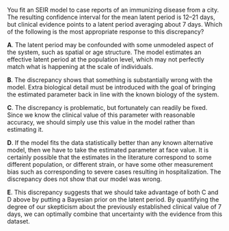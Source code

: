 You fit an SEIR model to case reports of an immunizing disease from a city. The resulting confidence interval for the mean latent period is 12--21 days, but clinical evidence points to a latent period averaging about 7 days. Which of the following is the most appropriate response to this discrepancy?

**A**. The latent period may be confounded with some unmodeled aspect of the system, such as spatial or age structure. The model estimates an effective latent period at the population level, which may not perfectly match what is happening at the scale of individuals. 

**B**.  The discrepancy shows that something is substantially wrong with the model. Extra biological detail must be introduced with the goal of bringing the estimated parameter back in line with the known biology of the system.

**C**. The discrepancy is problematic, but fortunately can readily be fixed. Since we know the clinical value of this parameter with reasonable accuracy, we should simply use this value in the model rather than estimating it.

**D**. If the model fits the data statistically better than any known alternative model, then we have to take the estimated parameter at face value. It is certainly possible that the estimates in the literature correspond to some different population, or different strain, or have some other measurement bias such as corresponding to severe cases resulting in hospitalization. The discrepancy does not show that our model was wrong.

**E**. This discrepancy suggests that we should take advantage of both C and D above by putting a Bayesian prior on the latent period. By quantifying the degree of our skepticism about the previously established clinical value of 7 days, we can optimally combine that uncertainty with the evidence from this dataset.

<!--
This question was written for the [SBIED short course](https://kingaa.github.io/sbied/)
-->





